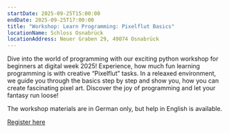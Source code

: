 ```yaml
---
startDate: 2025-09-25T15:00:00
endDate: 2025-09-25T17:00:00
title: "Workshop: Learn Programming: Pixelflut Basics"
locationName: Schloss Osnabrück
locationAddress: Neuer Graben 29, 49074 Osnabrück 
---
```


Dive into the world of programming with our exciting python workshop for beginners at digital week 2025!
Experience, how much fun learning programming is with creative “Pixelflut” tasks.
In a releaxed environment, we guide you through the basics step by step and show you, how you can create fascinating pixel art.
Discover the joy of programming and let your fantasy run loose!

The workshop materials are in German only, but help in English is available.

[Register here](https://digitalewoche-osnabrueck.de/veranstaltungen/programmieren-lernen-pixelflut-basics/)